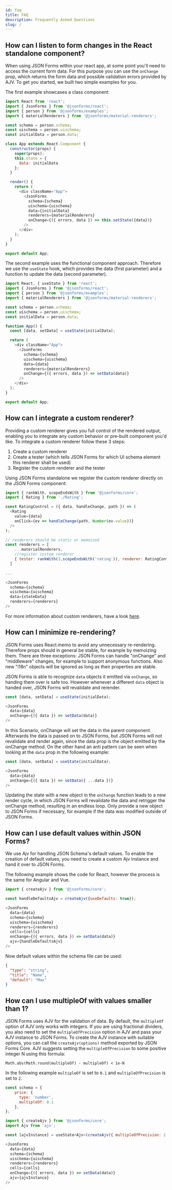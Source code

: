 ```yaml
---
id: faq
title: FAQ
description: Frequently Asked Questions
slug: /
---
```


## How can I listen to form changes in the React standalone component?

When using JSON Forms within your react app, at some point you'll need to access the current form data.
For this purpose you can use the `onChange` prop, which returns the form data and possible validation errors provided by AJV.
To get you started, we built two simple examples for you.

The first example showcases a class component:
```js
import React from 'react';
import { JsonForms } from '@jsonforms/react';
import { person } from '@jsonforms/examples';
import { materialRenderers } from '@jsonforms/material-renderers';

const schema = person.schema;
const uischema = person.uischema;
const initialData = person.data;

class App extends React.Component {
  constructor(props) {
    super(props);
    this.state = {
      data: initialData
    };
  }

  render() {
    return (
      <div className="App">
        <JsonForms
          schema={schema}
          uischema={uischema}
          data={initialData}
          renderers={materialRenderers}
          onChange={({ errors, data }) => this.setState({data})}
        />
      </div>
    );
  }
}

export default App;
```

The second example uses the functional component approach.
Therefore we use the `useState` hook, which provides the data (first parameter) and a function to update the data (second parameter).
```js
import React, { useState } from 'react';
import { JsonForms } from '@jsonforms/react';
import { person } from '@jsonforms/examples';
import { materialRenderers } from '@jsonforms/material-renderers';

const schema = person.schema;
const uischema = person.uischema;
const initialData = person.data;

function App() {
  const [data, setData] = useState(initialData);

  return (
    <div className="App">
      <JsonForms
        schema={schema}
        uischema={uischema}
        data={data}
        renderers={materialRenderers}
        onChange={({ errors, data }) => setData(data)}
      />
    </div>
  );
}

export default App;
```

## How can I integrate a custom renderer?

Providing a custom renderer gives you full control of the rendered output, enabling you to integrate any custom behavior or pre-built component you'd like.
To integrate a custom renderer follow these 3 steps:

1. Create a custom renderer
2. Create a tester (which tells JSON Forms for which UI schema element this renderer shall be used)
3. Register the custom renderer and the tester

Using JSON Forms standalone we register the custom renderer directly on the JSON Forms component:
```js
import { rankWith, scopeEndsWith } from '@jsonforms/core';
import { Rating } from './Rating';

const RatingControl = ({ data, handleChange, path }) => (
  <Rating
    value={data}
    onClick={ev => handleChange(path, Number(ev.value))}
  />
);

// renderers should be static or memoized
const renderers = [
    ...materialRenderers,
    //register custom renderer
    { tester: rankWith(3,scopeEndsWith('rating')), renderer: RatingControl }
  ]

...

<JsonForms
  schema={schema}
  uischema={uischema}
  data={stateData}
  renderers={renderers}
/>
```

For more information about custom renderers, have a look [here](/docs/tutorial/custom-renderers).

## How can I minimize re-rendering?

JSON Forms uses React.memo to avoid any unnecessary re-rendering.
Therefore props should in general be stable, for example by memoizing them.
There are three exceptions: JSON Forms can handle "onChange" and "middleware" changes, for example to support anonymous functions. Also new "i18n" objects will be ignored as long as their properties are stable.

JSON Forms is able to recognize `data` objects it emitted via `onChange`, so handing them over is safe too.
However whenever a different `data` object is handed over, JSON Forms will revalidate and rerender.

```js
const [data, setData] = useState(initialData);

<JsonForms
  data={data}
  onChange={({ data }) => setData(data)}
/>
```
In this Scenario, onChange will set the data in the parent component.
Afterwards the data is passed on to JSON Forms, but JSON Forms will not revalidate and render again, since the data prop is the object emitted by the onChange method.
On the other hand an anti pattern can be seen when looking at the `data` prop in the following example:

```js
const [data, setData] = useState(initialData);

<JsonForms
  data={data}
  onChange={({ data }) => setData({ ...data })}
/>
```
Updating the state with a new object in the `onChange` function leads to a new render cycle, in which JSON Forms will revalidate the data and retrigger the onChange method, resulting in an endless loop.
Only provide a new object to JSON Forms if necessary, for example if the data was modified outside of JSON Forms.

## How can I use default values within JSON Forms?

We use Ajv for handling JSON Schema's default values.
To enable the creation of default values, you need to create a custom Ajv instance and hand it over to JSON Forms.

The following example shows the code for React, however the process is the same for Angular and Vue.

```js
import { createAjv } from '@jsonforms/core';

const handleDefaultsAjv = createAjv({useDefaults: true});

<JsonForms
  data={data}
  schema={schema}
  uischema={uischema}
  renderers={renderers}
  cells={cells}
  onChange={({ errors, data }) => setData(data)}
  ajv={handleDefaultsAjv}
/>
```

Now default values within the schema file can be used:
```json
{
  "type": "string",
  "title": "Name",
  "default": "Max"
}
```
## How can I use multipleOf with values smaller than 1?

JSON Forms uses AJV for the validation of data.
By default, the `multipleOf` option of AJV only works with integers.
If you are using fractional dividers, you also need to set the `multipleOfPrecision` option in AJV and pass your AJV instance to JSON Forms.
To create the AJV instance with suitable options, you can call the `createAjv(options)` method exported by JSON Forms Core.
AJV suggests setting the `multipleOfPrecision` to some positive integer N using this formula:

`Math.abs(Math.round(multipleOf) - multipleOf) < 1e-N`

In the following example `multipleOf` is set to `0.1` and `multipleOfPrecision` is set to `2`.

```js
const schema = {
    price: {
      type: 'number',
      multipleOf: 0.1
    },
};
```


```js
import { createAjv } from '@jsonforms/core';
import Ajv from 'ajv';

const [ajvInstance] = useState<Ajv>(createAjv({ multipleOfPrecision: 2 }));

<JsonForms
  data={data}
  schema={schema}
  uischema={uischema}
  renderers={renderers}
  cells={cells}
  onChange={({ errors, data }) => setData(data)}
  ajv={ajvInstance}
/>
```
